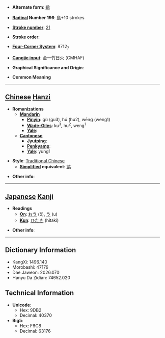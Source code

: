 * '''Alternate form''': [[鹟]]

* '''[[Wiktionary:Chinese radical index| Radical]] Number 196''': [[Wiktionary:Chinese radical index 鳥|鳥]]+10 strokes

* '''[[Wiktionary:Chinese total strokes index|Stroke number]]''': [[Wiktionary:Chinese total strokes index 21|21]]

* '''Stroke order''': 

* '''[[Wiktionary:Chinese four corner index|Four-Corner System]]''': 8712<sub>7</sub>

* '''[[Wiktionary:Chinese Cangjie index|Cangjie input]]''': 金一竹日火 (CMHAF)

* '''Graphical Significance and Origin''': 

* '''Common Meaning'''

----

== [[Chinese]] [[Hanzi]] ==

* '''Romanizations'''
** '''[[Mandarin]]'''
*** '''[[Pinyin]]''': gǔ (gu3), hú (hu2), wēng (weng1)
*** '''[[Wade-Giles]]''': ku<sup>3</sup>, hu<sup>2</sup>, weng<sup>1</sup>
*** '''[[Yale]]''': 
** '''[[Cantonese]]'''
*** '''[[Jyutping]]''':
*** '''[[Penkyamp]]''': 
*** '''[[Yale]]''': yung1

* '''Style''': [[Traditional Chinese]] 
** '''[[Simplified Chinese|Simplified]] equivalent''': [[鹟]]

* '''Other info''': 

----

== [[Japanese]] [[Kanji]] ==

* '''Readings'''
** '''[[On]]''': [[おう]] (ō), [[う]] (u)
** '''[[Kun]]''': [[ひたき]] (hitaki)

* '''Other info''':  

----

== Dictionary Information ==

* KangXi: 1496.140
* Morobashi: 47179
* Dae Jaweon: 2026.070
* Hanyu Da Zidian: 74652.020

== Technical Information ==

* '''Unicode''':
** Hex: 9DB2
** Decimal: 40370
* '''Big5''':
** Hex: F6C8
** Decimal: 63176